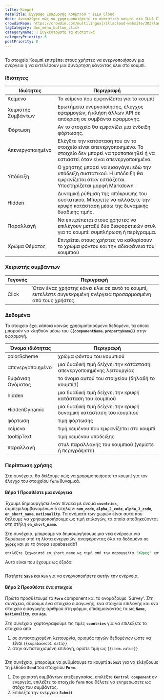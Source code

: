 ```yaml
---
title: Κουμπί
metaTitle: Έγγραφο Εφαρμογής Κουμπιού " ILLA Cloud
desc: Ανακαλύψτε πώς να χρησιμοποιήσετε το συστατικό κουμπί στο ILLA Cloud, μια πλατφόρμα χαμηλού κώδικα για την οικοδόμηση εργαλείων. Το κουμπί επιτρέπει στους χρήστες να ενεργοποιήσουν μια ενέργεια ή να εκτελέσουν μια συνάρτηση κάνοντας κλικ.
crowdinRepo: https://crowdin.com/multilingual/illacloud-website/303?languages=el&filter=basic&value=0
tagCategory: doc_menu_button_click
categoryName: 🧬 Συγκεντρώστε τα συστατικά
categoryPriority: 6
postPriority: 0
---
```


## <h2 hidden>Τι είναι το Κουμπί?</h2>

Το στοιχείο Κουμπί επιτρέπει στους χρήστες να ενεργοποιήσουν μια ενέργεια ή να εκτελέσουν μια συνάρτηση κάνοντας κλικ στο κουμπί. 

### Ιδιότητες

| Ιδιότητες           | Περιγραφή                                                                                                                                           |
| ------------------- | --------------------------------------------------------------------------------------------------------------------------------------------------- |
| Κείμενο             | Το κείμενο που εμφανίζεται για το κουμπί                                                                                                            |
| Χειριστής Συμβάντων | Ερωτήματα ενεργοποίησης, έλεγχος εφαρμογών, ή κλήση άλλων API σε απόκριση σε συμβάντα εφαρμογής.                                                    |
| Φόρτωση             | Αν το στοιχείο θα εμφανίζει μια ένδειξη φόρτωσης.                                                                                                   |
| Απενεργοποιημένο    | Ελέγξτε την κατάσταση του αν το στοιχείο είναι απενεργοποιημένο. Το στοιχείο δεν μπορεί να τροποποιηθεί ή να εστιαστεί όταν είναι απενεργοποιημένο. |
| Υπόδειξη            | Ο χρήστης μπορεί να εισαγάγει εδώ την υπόδειξη συστατικού. Η υπόδειξη θα εμφανίζεται όταν εστιάζεται. Υποστηρίζεται μορφή Markdown                  |
| Hidden              | Δυναμική ρύθμιση της απόκρυψης του συστατικού. Μπορείτε να αλλάξετε την κρυφή κατάσταση μέσω της δυναμικής δυαδικής τιμής.                          |
| Παραλλαγή           | Να επιτρέπεται στους χρήστες να επιλέγουν μεταξύ δύο διαφορετικών στυλ για το κουμπί: συμπλήρωση ή περίγραμμα.                                      |
| Χρώμα Θέματος       | Επιτρέπει στους χρήστες να καθορίσουν το χρώμα φόντου και την αδιαφάνεια του κουμπιού                                                               |

### Χειριστής συμβάντων

| Γεγονός | Περιγραφή                                                                                                       |
| ------- | --------------------------------------------------------------------------------------------------------------- |
| Click   | Όταν ένας χρήστης κάνει κλικ σε αυτό το κουμπί, εκτελέστε συγκεκριμένη ενέργεια προσαρμοσμένη από τους χρήστες. |

### Δεδομένα

Το στοιχείο έχει κάποια κοινώς χρησιμοποιούμενα δεδομένα, τα οποία μπορούν να κληθούν μέσω του **`{{componentName.propertyName}}`** στην εφαρμογή.

| Όνομα ιδιότητας   | Περιγραφή                                                            |
| ----------------- | -------------------------------------------------------------------- |
| colorScheme       | χρώμα φόντου του κουμπιού                                            |
| απενεργοποιημένο  | μια δυαδική τιμή δείχνει την κατάσταση απενεργοποιημένης λειτουργίας |
| Εμφάνιση Ονόματος | το όνομα αυτού του στοιχείου (δηλαδή το κουμπί1)                     |
| hidden            | μια δυαδική τιμή δείχνει την κρυφή κατάσταση του κουμπιού            |
| HiddenDynamic     | μια δυαδική τιμή δείχνει την κρυφή δυναμική κατάσταση του κουμπιού   |
| φόρτωση           | τιμή φόρτωσης                                                        |
| κείμενο           | τιμή κειμένου που εμφανίζεται στο κουμπί                             |
| tooltipText       | τιμή κειμένου υπόδειξης                                              |
| παραλλαγή         | στυλ παραλλαγής του κουμπιού (γεμίστε ή περιγράψετε)                 |

### Περίπτωση χρήσης

Στη συνέχεια, θα δείξουμε πώς να χρησιμοποιήσετε το κουμπί για τον έλεγχο του στοιχείου **`form`** δυναμικά. 

#### Βήμα 1 Προσθέστε μια ενέργεια

Έχουμε δημιουργήσει έναν πίνακα με όνομα **`countries`**, συμπεριλαμβανομένων 5 στηλών: **`num_code`**, **`alpha_2_code`**, **`alpha_3_code`**, **`en_short_name`**, **`nationality`**. Τα ονόματα των χωρών είναι αυτά που θέλουμε να χρησιμοποιήσουμε ως τιμή επιλογών, τα οποία αποθηκεύονται στη στήλη **`en_short_name`**.

Στη συνέχεια, μπορούμε να δημιουργήσουμε μια νέα ενέργεια για Supabase από τη λίστα ενεργειών, αναφέροντας όλα τα δεδομένα σε **`χώρες`** και με το όνομα supabasedb1 

```sql
επιλέξτε ξεχωριστό en_short_name ως τιμή από την παραγγελία "Χώρες" κατά τιμή;
```

Αυτό είναι που έχουμε ως έξοδο:

<img src='https://cdn.illacloud.com/official-website/img/docs/countries.png' alt='' />

Πατήστε **`Save`** και **`Run`** για να ενεργοποιήσετε αυτήν την ενέργεια.

#### Βήμα 2 Προσθέστε ένα στοιχείο

Πρώτα προσθέτουμε το **`Form`** component και το ονομάζουμε 'Survey'. Στη συνέχεια, σύρουμε ένα στοιχείο εισαγωγής, ένα στοιχείο επιλογής και ένα στοιχείο εισαγωγής αριθμού στη φόρμα, επισημαίνοντάς τα ως **`Name`, `Nationality`,** και **`Age`.**

Στη συνέχεια χαρτογραφούμε τις τιμές **`countries`** για να επιλέξετε το στοιχείο από 

1.  σε αντιστοιχισμένη λειτουργία, ορισμός πηγών δεδομένων ώστε να είναι `{{supabasedb1.data}}` 
2.  στην αντιστοιχισμένη επιλογή, ορίστε τιμή ως `{{item.value}}`

<img src='https://cdn.illacloud.com/official-website/img/docs/button1.png' alt='' />

Στη συνέχεια, μπορούμε να ρυθμίσουμε το κουμπί **`Submit`** για να ελέγξουμε τη μέθοδο **`Send`** του στοιχείου **`Form`**. 

1.  Στο χειριστή συμβάντων επεξεργασίας, επιλέξτε **`Control component`** εν ενεργεία, επιλέξτε το στοιχείο **`form`** που θέλετε να ενημερώσετε ως στόχο του συμβάντος.
2.  Επιλέξτε την ενέργεια **`Submit`** 

<img src='https://cdn.illacloud.com/official-website/img/docs/countries2.png' alt='' />
